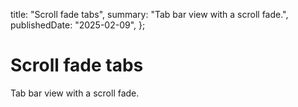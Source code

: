 
  title: "Scroll fade tabs",
  summary: "Tab bar view with a scroll fade.",
  publishedDate: "2025-02-09",
};

# Scroll fade tabs

Tab bar view with a scroll fade.

<Card>
  <ScrollFadeTabs />
</Card>
